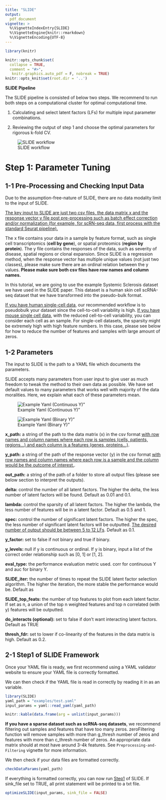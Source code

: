 ```yaml
---
title: "SLIDE"
output: 
  pdf_document
vignette: >
  %\VignetteIndexEntry{SLIDE}
  %\VignetteEngine{knitr::rmarkdown}
  %\VignetteEncoding{UTF-8}
---
```

```r
library(knitr)

knitr::opts_chunk$set(
  collapse = TRUE,
  comment = "#>",
   knitr.graphics.auto_pdf = F, nobreak = TRUE)
knitr::opts_knit$set(root.dir = '..')
```

**SLIDE Pipeline**

The SLIDE pipeline is consisted of below two steps. We recommend to run both steps on a computational cluster for optimal computational time.

1.  Calculating and select latent factors (LFs) for multiple input parameter combinations.

2.  Reviewing the output of step 1 and choose the optimal parameters for rigorous k-fold CV.

 ![SLIDE workflow](build_files/Vignette.png)

# **Step 1: Parameter Tuning**

## **1-1 Pre-Processing and Checking Input Data**

Due to the assumption-free-nature of SLIDE, there are no data modality limit to the input of SLIDE.

[The key input to SLIDE are just two csv files, the data matrix x and the response vector y file post pre-processing such as batch effect correction and/or normalization (for example, for scRN-seq data, first process with the standard Seurat pipeline).]{.underline}

The x file contains your data in a sample by feature format, such as single cell transcriptomics (**cell by gene**), or spatial proteomics (**region by protein**). The y file contains the responses of the data, such as severity of disease, spatial regions or clonal expansion. Since SLIDE is a regression method, when the response vector has multiple unique values (not just two classes), please make sure there are an ordinal relation between the y values. **Please make sure both csv files have row names and column names.**

In this tutorial, we are going to use the example Systemic Sclerosis dataset we have used in the SLIDE paper. This dataset is a human skin cell scRNA-seq dataset that we have transformed into the pseudo-bulk format.

[If you have human single-cell data,]{.underline} our recommended workflow is to pseudobulk your dataset since the cell-to-cell variability is high. [If you have mouse single cell data]{.underline}, with the reduced cell-to-cell variability, you can consider each cell as an sample. For single-cell datasets, the sparsity might be extremely high with high feature numbers. In this case, please see below for how to reduce the number of features and samples with large amount of zeros.  
 
 
 
 
## **1-2 Parameters**

The input to SLIDE is the path to a YAML file which documents the parameters.

SLIDE accepts many parameters from user input to give user as much freedom to tweak the method to their own data as possible. We have set default values to many parameters that works well with majority of the data moralities. Here, we explain what each of these parameters mean.

 ![Example Yaml (Continuous Y)"](build_files/test_yaml_example.png)
 
  ![Example Yaml (Binary Y)"](build_files/yaml_example.png)


<!-- # ```{r load_example_data_class, eval=F, fig.cap = "Example Yaml (Continuous Y)", out.width="60%", fig.align="center"} -->
<!-- # knitr::include_graphics('vignettes/build_files/test_yaml_example.png') -->
<!-- # ``` -->
<!-- # ```{r load_example_data_binary, eval = F, fig.cap = "Example Yaml (Binary Y)", out.width="60%", fig.align="center"} -->
<!-- # knitr::include_graphics('vignettes/build_files/yaml_example.png') -->
<!-- # ``` -->
**x_path:** a string of the path to the data matrix (x) in the csv format [with row names and column names where each row is samples (cells, patients, regions...) and each column is a features (genes, proteins...)]{.underline}.

**y_path:** a string of the path of the response vector (y) in the csv format [with row names and column names where each row is a sample and the column would be the outcome of interest.]{.underline}.

**out_path:** a string of the path of a folder to store all output files (please see below section to interpret the outputs).

**delta:** control the number of all latent factors. The higher the delta, the less number of latent factors will be found. Default as 0.01 and 0.1.

**lambda:** control the sparsity of all latent factors. The higher the lambda, the less number of features will be in a latent factor. Default as 0.5 and 1.

**spec:** control the number of significant latent factors. The higher the spec, the less number of significant latent factors will be outputted. [The desired number of output should be between 5 to 12 LFs]{.underline}. Default as 0.1.

**y_factor:** set to false if not binary and true if binary.

**y_levels:** null if y is continuous or ordinal. If y is binary, input a list of the correct order relationship such as [0, 1] or [1, 2].

**eval_type:** the performance evaluation metric used. corr for continuous Y and auc for binary Y.

**SLIDE_iter:** the number of times to repeat the SLIDE latent factor selection algorithm. The higher the iteration, the more stable the performance would be. Default as

**SLIDE_top_feats:** the number of top features to plot from each latent factor. If set as n, a union of the top n weighted features and top n correlated (with y) features will be outputted.

**do_interacts (optional):** set to false if don't want interacting latent factors. Default as TRUE

**thresh_fdr:** set to lower if co-linearity of the features in the data matrix is high. Default as 0.2.
  
  
  
## **2-1 Step1 of SLIDE Framework**

Once your YAML file is ready, we first recommend using a YAML validator website to ensure your YAML file is correctly formatted.

We can then check if the YAML file is read in correctly by reading it in as an variable.

```r
library(SLIDE)
yaml_path = "examples/test.yaml"
input_params = yaml::read_yaml(yaml_path)

knitr::kable(data.frame(arg = unlist(input_params)))
```
**If you have a sparse dataset such as scRNA-seq datasets**, we recommend filtering out samples and features that have too many zeros. zeroFiltering function will remove samples with more than g_thresh number of zeros and features with more than c_thresh number of zeros. An appropriate data matrix should at most have around 3-4k features. See `Preprocessing-and-Filtering` vignette for more information.

<!-- # ```{name1} -->
<!-- # #zeroFiltering(yaml_path, g_thresh, c_thresh) -->
<!-- # ``` -->

We then check if your data files are formatted correctly.

```r
checkDataParams(yaml_path)
```

If everything is formatted correctly, you can now run [Step1]{.underline} of SLIDE. If sink_file set to TRUE, all print statement will be printed to a txt file.

```r
optimizeSLIDE(input_params, sink_file = FALSE)
```

<!-- # ```{r plot_correlation_networks} -->
<!-- # plotCorrelationNetworks(input_params) -->
<!-- # ``` -->

<!-- ## **2-2 Interpret Step1 Output Files** -->

<!-- The output files are now populated to the output folder we specified in the YAML file. -->

<!-- First investigate the summary_table.csv.  -->

